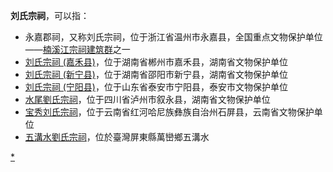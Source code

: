 '''刘氏宗祠'''，可以指：
*永嘉郡祠，又称刘氏宗祠，位于浙江省温州市永嘉县，全国重点文物保护单位——[[楠溪江宗祠建筑群|楠溪江宗祠建筑群]]之一
*[[刘氏宗祠_(嘉禾县)|刘氏宗祠 (嘉禾县)]]，位于湖南省郴州市嘉禾县，湖南省文物保护单位
*[[刘氏宗祠_(新宁县)|刘氏宗祠 (新宁县)]]，位于湖南省邵阳市新宁县，湖南省文物保护单位
*[[刘氏宗祠_(宁阳县)|刘氏宗祠 (宁阳县)]]，位于山东省泰安市宁阳县，泰安市文物保护单位
*[[水尾劉氏宗祠|水尾劉氏宗祠]]，位于四川省泸州市叙永县，湖南省文物保护单位
*[[宝秀刘氏宗祠|宝秀刘氏宗祠]]，位于云南省红河哈尼族彝族自治州石屏县，云南省文物保护单位
*[[五溝水劉氏宗祠|五溝水劉氏宗祠]]，位於臺灣屏東縣萬巒鄉五溝水

{{Disambig|cat=四字宗祠消歧义|L}}
[[Category:中国刘姓宗祠|*]]